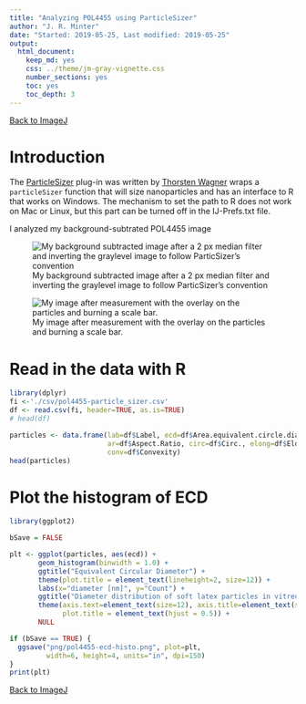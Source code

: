 ```yaml
---
title: "Analyzing POL4455 using ParticleSizer"
author: "J. R. Minter"
date: "Started: 2019-05-25, Last modified: 2019-05-25"
output:
  html_document:
    keep_md: yes
    css: ../theme/jm-gray-vignette.css
    number_sections: yes
    toc: yes
    toc_depth: 3
---
```


[Back to ImageJ](ImageJ.html)


# Introduction

The [ParticleSizer](https://imagej.net/ParticleSizer) plug-in was written by
[Thorsten Wagner](https://github.com/thorstenwagner) wraps a `particleSizer`
function that will size nanoparticles and has an interface to R that works
on Windows. The mechanism to set the path to R does not work on Mac or
Linux, but this part can be turned off in the IJ-Prefs.txt file.

I analyzed my background-subtrated POL4455 image

![My background subtracted image after a 2 px median filter and inverting the graylevel image to follow ParticSizer's convention ](png/POL-4455-16bit-Img01-bks-mf_inv.png)

![My image after measurement with the overlay on the particles and burning a scale bar. ](png/POL-4455-16bit-Img01-bks-ana.png)

# Read in the data with R

```r
library(dplyr)
fi <-'./csv/pol4455-particle_sizer.csv'
df <- read.csv(fi, header=TRUE, as.is=TRUE)
# head(df)

particles <- data.frame(lab=df$Label, ecd=df$Area.equivalent.circle.diameter,
                        ar=df$Aspect.Ratio, circ=df$Circ., elong=df$Elong.,
                        conv=df$Convexity)
head(particles)

```

# Plot the histogram of ECD

```r
library(ggplot2)

bSave = FALSE

plt <- ggplot(particles, aes(ecd)) +
       geom_histogram(binwidth = 1.0) +
       ggtitle("Equivalent Circular Diameter") +
       theme(plot.title = element_text(lineheight=2, size=12)) +
       labs(x="diameter [nm]", y="Count") +
       ggtitle("Diameter distribution of soft latex particles in vitreous ice") +
       theme(axis.text=element_text(size=12), axis.title=element_text(size=14),
             plot.title = element_text(hjust = 0.5)) +
       NULL

if (bSave == TRUE) {
  ggsave("png/pol4455-ecd-histo.png", plot=plt,
         width=6, height=4, units="in", dpi=150)
}
print(plt)

```

[Back to ImageJ](ImageJ.html)
